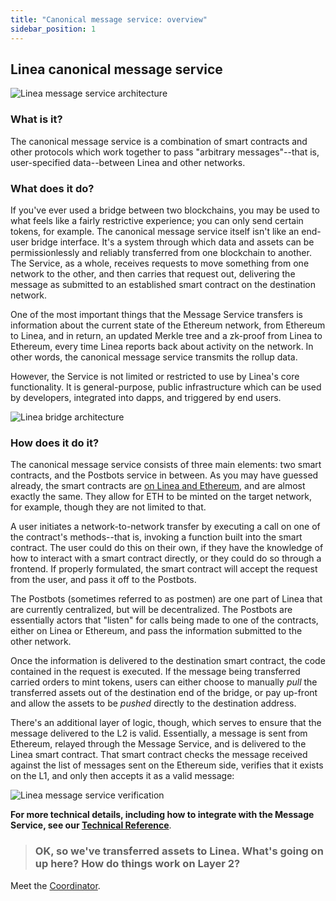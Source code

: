 ```yaml
---
title: "Canonical message service: overview"
sidebar_position: 1
---
```


## Linea canonical message service

<div class="center-container">
  <div class="img-large">
    <img
      src="/img/article_images/Architecture_of_Linea/Canonical_Message_Service_overview/Linea_message_service_2.png"
      alt="Linea message service architecture"
    />
  </div>
</div>

### What is it?

The canonical message service is a combination of smart contracts and other protocols which work together to pass "arbitrary messages"--that is, user-specified data--between Linea and other networks.

### What does it do?

If you've ever used a bridge between two blockchains, you may be used to what feels like a fairly restrictive experience; you can only send certain tokens, for example. The canonical message service itself isn't like an end-user bridge interface. It's a system through which data and assets can be permissionlessly and reliably transferred from one blockchain to another. The Service, as a whole, receives requests to move something from one network to the other, and then carries that request out, delivering the message as submitted to an established smart contract on the destination network.

One of the most important things that the Message Service transfers is information about the current state of the Ethereum network, from Ethereum to Linea, and in return, an updated Merkle tree and a zk-proof from Linea to Ethereum, every time Linea reports back about activity on the network. In other words, the canonical message service transmits the rollup data.

However, the Service is not limited or restricted to use by Linea's core functionality. It is general-purpose, public infrastructure which can be used by developers, integrated into dapps, and triggered by end users.

<div class="center-container">
  <div class="img-large">
    <img
      src="/img/article_images/Architecture_of_Linea/Canonical_Message_Service_overview/Linea_bridge_architecture.png"
      alt="Linea bridge architecture"
    />
  </div>
</div>

### How does it do it?

The canonical message service consists of three main elements: two smart contracts, and the Postbots service in between. As you may have guessed already, the smart contracts are [on Linea and Ethereum](./message-service.mdx#contracts), and are almost exactly the same. They allow for ETH to be minted on the target network, for example, though they are not limited to that.

A user initiates a network-to-network transfer by executing a call on one of the contract's methods--that is, invoking a function built into the smart contract. The user could do this on their own, if they have the knowledge of how to interact with a smart contract directly, or they could do so through a frontend. If properly formulated, the smart contract will accept the request from the user, and pass it off to the Postbots.

The Postbots (sometimes referred to as postmen) are one part of Linea that are currently centralized, but will be decentralized. The Postbots are essentially actors that "listen" for calls being made to one of the contracts, either on Linea or Ethereum, and pass the information submitted to the other network.

Once the information is delivered to the destination smart contract, the code contained in the request is executed. If the message being transferred carried orders to mint tokens, users can either choose to manually _pull_ the transferred assets out of the destination end of the bridge, or pay up-front and allow the assets to be _pushed_ directly to the destination address.

There's an additional layer of logic, though, which serves to ensure that the message delivered to the L2 is valid. Essentially, a message is sent from Ethereum, relayed through the Message Service, and is delivered to the Linea smart contract. That smart contract checks the message received against the list of messages sent on the Ethereum side, verifies that it exists on the L1, and only then accepts it as a valid message:

<div class="center-container">
  <div class="img-large">
    <img
      src="/img/article_images/Architecture_of_Linea/Canonical_Message_Service_overview/Linea_message_service_1.png"
      alt="Linea message service verification"
    />
  </div>
</div>

**For more technical details, including how to integrate with the Message Service, see our [Technical Reference](./message-service.mdx)**.

> ### OK, so we've transferred assets to Linea. What's going on up here? How do things work on Layer 2?

Meet the [Coordinator](./../coordinator/index.mdx).

<!--! Question from Mario Christopher: Is the current state coming in as a Merkle Tree ? or How ?
If yes, then is the updated Merkle tree, the original Tree going back to L1 with updates ? -->
